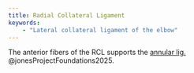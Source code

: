 ```yaml
---
title: Radial Collateral Ligament
keywords:
    - "Lateral collateral ligament of the elbow"
---
```





The anterior fibers of the RCL supports the [annular lig.]({{< var ref-annular-ligament.path >}}) @jonesProjectFoundations2025.

